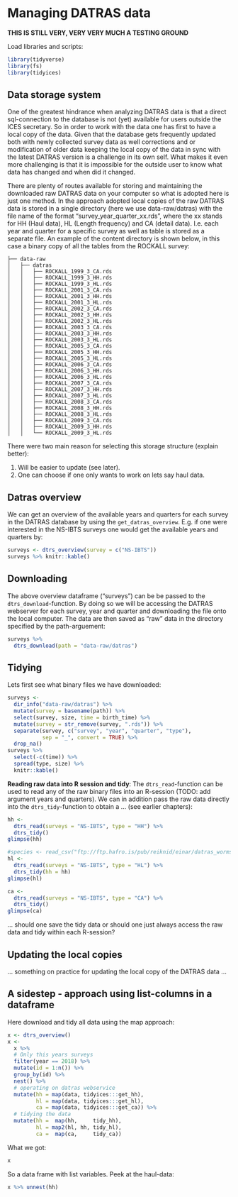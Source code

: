 # Managing DATRAS data {#mgm}

**THIS IS STILL VERY, VERY VERY MUCH A TESTING GROUND**

Load libraries and scripts:

```r
library(tidyverse)
library(fs)
library(tidyices)
```

## Data storage system

One of the greatest hindrance when analyzing DATRAS data is that a direct sql-connection to the database is not (yet) available for users outside the ICES secretary. So in order to work with the data one has first to have a local copy of the data. Given that the database gets frequently updated both with newly collected survey data as well corrections and or modification of older data keeping the local copy of the data in sync with the latest DATRAS version is a challenge in its own self. What makes it even more challenging is that it is impossible for the outside user to know what data has changed and when did it changed.

There are plenty of routes available for storing and maintaining the downloaded raw DATRAS data on your computer so what is adopted here is just one method. In the approach adopted local copies of the raw DATRAS data is stored in a single directory (here we use data-raw/datras) with the file name of the format "survey_year_quarter_xx.rds", where the xx stands for HH (Haul data), HL (Length frequency) and CA (detail data). I.e. each year and quarter for a specific survey as well as table is stored as a separate file. An example of the content directory is shown below, in this case a binary copy of all the tables from the ROCKALL survey:

```
├── data-raw
│   ├── datras
│   │   ├── ROCKALL_1999_3_CA.rds
│   │   ├── ROCKALL_1999_3_HH.rds
│   │   ├── ROCKALL_1999_3_HL.rds
│   │   ├── ROCKALL_2001_3_CA.rds
│   │   ├── ROCKALL_2001_3_HH.rds
│   │   ├── ROCKALL_2001_3_HL.rds
│   │   ├── ROCKALL_2002_3_CA.rds
│   │   ├── ROCKALL_2002_3_HH.rds
│   │   ├── ROCKALL_2002_3_HL.rds
│   │   ├── ROCKALL_2003_3_CA.rds
│   │   ├── ROCKALL_2003_3_HH.rds
│   │   ├── ROCKALL_2003_3_HL.rds
│   │   ├── ROCKALL_2005_3_CA.rds
│   │   ├── ROCKALL_2005_3_HH.rds
│   │   ├── ROCKALL_2005_3_HL.rds
│   │   ├── ROCKALL_2006_3_CA.rds
│   │   ├── ROCKALL_2006_3_HH.rds
│   │   ├── ROCKALL_2006_3_HL.rds
│   │   ├── ROCKALL_2007_3_CA.rds
│   │   ├── ROCKALL_2007_3_HH.rds
│   │   ├── ROCKALL_2007_3_HL.rds
│   │   ├── ROCKALL_2008_3_CA.rds
│   │   ├── ROCKALL_2008_3_HH.rds
│   │   ├── ROCKALL_2008_3_HL.rds
│   │   ├── ROCKALL_2009_3_CA.rds
│   │   ├── ROCKALL_2009_3_HH.rds
│   │   └── ROCKALL_2009_3_HL.rds
```


There were two main reason for selecting this storage structure (explain better):

1. Will be easier to update (see later).
2. One can choose if one only wants to work on lets say haul data.

## Datras overview

We can get an overview of the available years and quarters for each survey in the DATRAS database by using the `get_datras_overview`. E.g. if one were interested in the NS-IBTS surveys one would get the available years and quarters by:

```r
surveys <- dtrs_overview(survey = c("NS-IBTS"))
surveys %>% knitr::kable()
```

## Downloading

The above overview dataframe ("surveys") can be be passed to the `dtrs_download`-function. By doing so we will be accessing the DATRAS webserver for each survey, year and quarter and downloading the file onto the local computer. The data are then saved as "raw" data in the directory specified by the path-arguement:

```r
surveys %>% 
  dtrs_download(path = "data-raw/datras")
```

## Tidying

Lets first see what binary files we have downloaded:
```r
surveys <- 
  dir_info("data-raw/datras") %>% 
  mutate(survey = basename(path)) %>% 
  select(survey, size, time = birth_time) %>% 
  mutate(survey = str_remove(survey, ".rds")) %>% 
  separate(survey, c("survey", "year", "quarter", "type"),
           sep = "_", convert = TRUE) %>% 
  drop_na()
surveys %>% 
  select(-c(time)) %>%
  spread(type, size) %>% 
  knitr::kable()
```

**Reading raw data into R session and tidy**: The `dtrs_read`-function can be used to read any of the raw binary files into an R-session (TODO: add argument years and quarters). We can in addition pass the raw data directly into the `dtrs_tidy`-function to obtain a ... (see earlier chapters):
```r
hh <- 
  dtrs_read(surveys = "NS-IBTS", type = "HH") %>% 
  dtrs_tidy()
glimpse(hh)

#species <- read_csv("ftp://ftp.hafro.is/pub/reiknid/einar/datras_worms.csv")
hl <- 
  dtrs_read(surveys = "NS-IBTS", type = "HL") %>%
  dtrs_tidy(hh = hh)
glimpse(hl)

ca <- 
  dtrs_read(surveys = "NS-IBTS", type = "CA") %>% 
  dtrs_tidy()
glimpse(ca)
```

... should one save the tidy data or should one just always access the raw data and tidy within each R-session?

## Updating the local copies

... something on practice for updating the local copy of the DATRAS data ...

## A sidestep - approach using list-columns in a dataframe

Here download and tidy all data using the map approach:
```r
x <- dtrs_overview()
x <-
  x %>% 
  # Only this years surveys
  filter(year == 2018) %>% 
  mutate(id = 1:n()) %>% 
  group_by(id) %>%
  nest() %>%
  # operating on datras webservice
  mutate(hh = map(data, tidyices:::get_hh),
         hl = map(data, tidyices:::get_hl),
         ca = map(data, tidyices:::get_ca)) %>% 
  # tidying the data
  mutate(hh =  map(hh,     tidy_hh),
         hl = map2(hl, hh, tidy_hl),
         ca =  map(ca,     tidy_ca))
```

What we got:
```r
x
```

So a data frame with list variables. Peek at the haul-data:
```r
x %>% unnest(hh)
```

